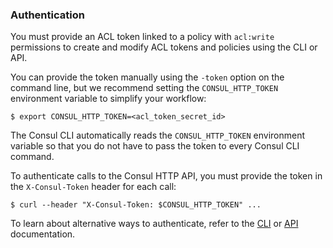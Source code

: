 ### Authentication

You must provide an ACL token linked to a policy with `acl:write` permissions to create and modify ACL tokens and policies using the CLI or API.

You can provide the token manually using the `-token` option on the command line, but we recommend setting the `CONSUL_HTTP_TOKEN` environment variable to simplify your workflow:

```shell-session
$ export CONSUL_HTTP_TOKEN=<acl_token_secret_id>
```

The Consul CLI automatically reads the `CONSUL_HTTP_TOKEN` environment variable so that you do not have to pass the token to every Consul CLI command.

To authenticate calls to the Consul HTTP API, you must provide the token in the `X-Consul-Token` header for each call:

```shell-session
$ curl --header "X-Consul-Token: $CONSUL_HTTP_TOKEN" ...
```

To learn about alternative ways to authenticate, refer to the [CLI](/consul/commands#authentication) or [API](/consul/api-docs/api-structure#authentication) documentation.
